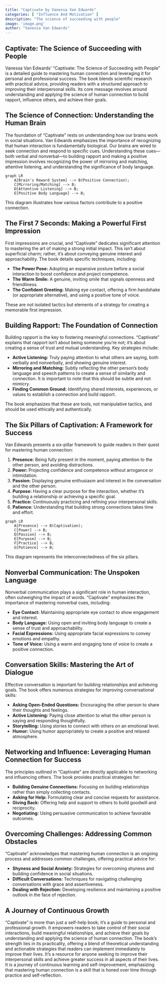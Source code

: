 ```yaml
---
title: "Captivate by Vanessa Van Edwards"
categories: [ "Influence And Motivation" ]
description: "The science of succeeding with people"
image: 'image.png'
author: "Vanessa Van Edwards"
---
```

## Captivate: The Science of Succeeding with People

Vanessa Van Edwards' "Captivate: The Science of Succeeding with People" is a detailed guide to mastering human connection and leveraging it for personal and professional success.  The book blends scientific research with practical advice, providing readers with a structured approach to improving their interpersonal skills.  Its core message revolves around understanding and applying the science of human connection to build rapport, influence others, and achieve their goals.


## The Science of Connection: Understanding the Human Brain

The foundation of "Captivate" rests on understanding how our brains work in social situations. Van Edwards emphasizes the importance of recognizing that human interaction is fundamentally biological. Our brains are wired to seek connection and respond to specific cues. Understanding these cues—both verbal and nonverbal—to building rapport and making a positive impression involves recognizing the power of mirroring and matching, attentive listening, and understanding the significance of body language.


```mermaid
graph LR
    A[Brain's Reward System] --> B(Positive Connection);
    C[Mirroring/Matching] --> B;
    D[Attentive Listening] --> B;
    E[Positive Body Language] --> B;
```

This diagram illustrates how various factors contribute to a positive connection.

## The First 7 Seconds: Making a Powerful First Impression

First impressions are crucial, and "Captivate" dedicates significant attention to mastering the art of making a strong initial impact.  This isn't about superficial charm; rather, it's about conveying genuine interest and approachability.  The book details specific techniques, including:

*   **The Power Pose:**  Adopting an expansive posture before a social interaction to boost confidence and project competence.
*   **The Warm Smile:**  A genuine, inviting smile that signals openness and friendliness.
*   **The Confident Greeting:**  Making eye contact, offering a firm handshake (or appropriate alternative), and using a positive tone of voice.

These are not isolated tactics but elements of a strategy for creating a memorable first impression.


##  Building Rapport: The Foundation of Connection

Building rapport is the key to fostering meaningful connections.  "Captivate" explains that rapport isn't about being someone you're not; it's about creating a sense of trust and mutual understanding.  Key strategies include:

*   **Active Listening:**  Truly paying attention to what others are saying, both verbally and nonverbally, and showing genuine interest.
*   **Mirroring and Matching:**  Subtly reflecting the other person's body language and speech patterns to create a sense of similarity and connection.  It is important to note that this should be subtle and not mimicry.
*   **Finding Common Ground:**  Identifying shared interests, experiences, or values to establish a connection and build rapport.

The book emphasizes that these are tools, not manipulative tactics, and should be used ethically and authentically.


##  The Six Pillars of Captivation: A Framework for Success

Van Edwards presents a six-pillar framework to guide readers in their quest for mastering human connection:

1.  **Presence:**  Being fully present in the moment, paying attention to the other person, and avoiding distractions.
2.  **Power:**  Projecting confidence and competence without arrogance or intimidation.
3.  **Passion:**  Displaying genuine enthusiasm and interest in the conversation and the other person.
4.  **Purpose:**  Having a clear purpose for the interaction, whether it's building a relationship or achieving a specific goal.
5.  **Practice:**  Continuously practicing and refining your interpersonal skills.
6.  **Patience:**  Understanding that building strong connections takes time and effort.

```mermaid
graph LR
    A[Presence] --> B(Captivation);
    C[Power] --> B;
    D[Passion] --> B;
    E[Purpose] --> B;
    F[Practice] --> B;
    G[Patience] --> B;
```

This diagram represents the interconnectedness of the six pillars.

##  Nonverbal Communication: The Unspoken Language

Nonverbal communication plays a significant role in human interaction, often outweighing the impact of words.  "Captivate" emphasizes the importance of mastering nonverbal cues, including:

*   **Eye Contact:**  Maintaining appropriate eye contact to show engagement and interest.
*   **Body Language:**  Using open and inviting body language to create a sense of trust and approachability.
*   **Facial Expressions:**  Using appropriate facial expressions to convey emotions and empathy.
*   **Tone of Voice:**  Using a warm and engaging tone of voice to create a positive connection.


##  Conversation Skills: Mastering the Art of Dialogue

Effective conversation is important for building relationships and achieving goals. The book offers numerous strategies for improving conversational skills:

*   **Asking Open-Ended Questions:**  Encouraging the other person to share their thoughts and feelings.
*   **Active Listening:**  Paying close attention to what the other person is saying and responding thoughtfully.
*   **Storytelling:**  Using stories to connect with others on an emotional level.
*   **Humor:**  Using humor appropriately to create a positive and relaxed atmosphere.


##  Networking and Influence: Leveraging Human Connection for Success

The principles outlined in "Captivate" are directly applicable to networking and influencing others.  The book provides practical strategies for:

*   **Building Genuine Connections:**  Focusing on building relationships rather than simply collecting contacts.
*   **Asking for Help:**  Formulating clear and concise requests for assistance.
*   **Giving Back:**  Offering help and support to others to build goodwill and reciprocity.
*   **Negotiating:**  Using persuasive communication to achieve favorable outcomes.


##  Overcoming Challenges: Addressing Common Obstacles

"Captivate" acknowledges that mastering human connection is an ongoing process and addresses common challenges, offering practical advice for:

*   **Shyness and Social Anxiety:**  Strategies for overcoming shyness and building confidence in social situations.
*   **Difficult Conversations:**  Techniques for navigating challenging conversations with grace and assertiveness.
*   **Dealing with Rejection:**  Developing resilience and maintaining a positive outlook in the face of rejection.


##  A Journey of Continuous Growth

"Captivate" is more than just a self-help book; it's a guide to personal and professional growth.  It empowers readers to take control of their social interactions, build meaningful relationships, and achieve their goals by understanding and applying the science of human connection. The book's strength lies in its practicality, offering a blend of theoretical understanding and actionable strategies that readers can implement immediately to improve their lives.  It's a resource for anyone seeking to improve their interpersonal skills and achieve greater success in all aspects of their lives.  It is a journey of continuous learning and self-improvement, emphasizing that mastering human connection is a skill that is honed over time through practice and self-reflection.

